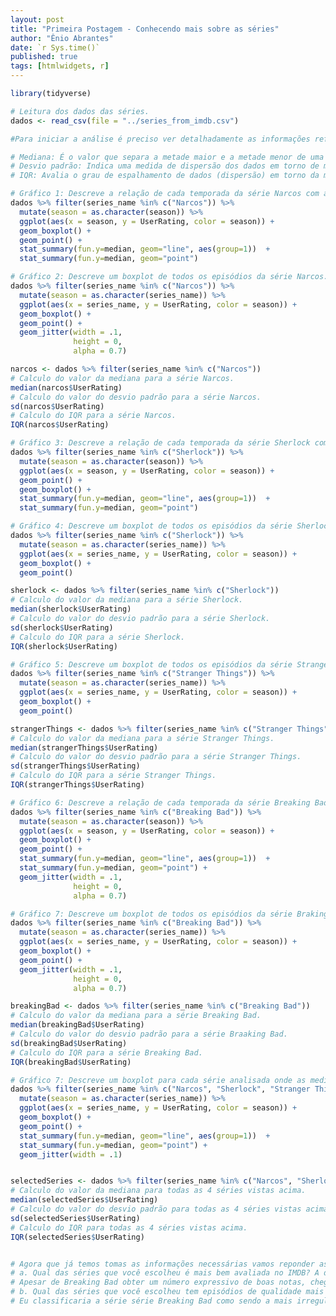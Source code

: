 ```yaml
---
layout: post
title: "Primeira Postagem - Conhecendo mais sobre as séries"
author: "Ênio Abrantes"
date: `r Sys.time()`
published: true
tags: [htmlwidgets, r]
---
```


```r
library(tidyverse) 

# Leitura dos dados das séries.
dados <- read_csv(file = "../series_from_imdb.csv")

#Para iniciar a análise é preciso ver detalhadamente as informações referentes a cada uma das séries. Nos gráficos seguintes veremos diversos gráficos com informações relevante sobre a avaliação dos usuários.

# Mediana: É o valor que separa a metade maior e a metade menor de uma amostra.
# Desvio padrão: Indica uma medida de dispersão dos dados em torno de média amostral.
# IQR: Avalia o grau de espalhamento de dados (dispersão) em torno da medida de centralidade, basicamente subtraindo o terceiro quartil do primeiro quartil.

# Gráfico 1: Descreve a relação de cada temporada da série Narcos com a avaliação do usuários.
dados %>% filter(series_name %in% c("Narcos")) %>% 
  mutate(season = as.character(season)) %>% 
  ggplot(aes(x = season, y = UserRating, color = season)) + 
  geom_boxplot() +
  geom_point() + 
  stat_summary(fun.y=median, geom="line", aes(group=1))  + 
  stat_summary(fun.y=median, geom="point")

# Gráfico 2: Descreve um boxplot de todos os episódios da série Narcos.
dados %>% filter(series_name %in% c("Narcos")) %>% 
  mutate(season = as.character(series_name)) %>% 
  ggplot(aes(x = series_name, y = UserRating, color = season)) + 
  geom_boxplot() + 
  geom_point() +
  geom_jitter(width = .1,
              height = 0,
              alpha = 0.7) 

narcos <- dados %>% filter(series_name %in% c("Narcos"))
# Calculo do valor da mediana para a série Narcos.
median(narcos$UserRating)
# Calculo do valor do desvio padrão para a série Narcos.
sd(narcos$UserRating)
# Calculo do IQR para a série Narcos.
IQR(narcos$UserRating)

# Gráfico 3: Descreve a relação de cada temporada da série Sherlock com a avaliação do usuários.
dados %>% filter(series_name %in% c("Sherlock")) %>% 
  mutate(season = as.character(season)) %>% 
  ggplot(aes(x = season, y = UserRating, color = season)) +
  geom_point() +
  geom_boxplot() + 
  stat_summary(fun.y=median, geom="line", aes(group=1))  + 
  stat_summary(fun.y=median, geom="point")

# Gráfico 4: Descreve um boxplot de todos os episódios da série Sherlock.
dados %>% filter(series_name %in% c("Sherlock")) %>% 
  mutate(season = as.character(series_name)) %>% 
  ggplot(aes(x = series_name, y = UserRating, color = season)) + 
  geom_boxplot() +
  geom_point() 

sherlock <- dados %>% filter(series_name %in% c("Sherlock"))
# Calculo do valor da mediana para a série Sherlock.
median(sherlock$UserRating)
# Calculo do valor do desvio padrão para a série Sherlock.
sd(sherlock$UserRating)
# Calculo do IQR para a série Sherlock.
IQR(sherlock$UserRating)

# Gráfico 5: Descreve um boxplot de todos os episódios da série Stranger Things.
dados %>% filter(series_name %in% c("Stranger Things")) %>% 
  mutate(season = as.character(series_name)) %>% 
  ggplot(aes(x = series_name, y = UserRating, color = season)) + 
  geom_boxplot() +
  geom_point() 

strangerThings <- dados %>% filter(series_name %in% c("Stranger Things"))
# Calculo do valor da mediana para a série Stranger Things.
median(strangerThings$UserRating)
# Calculo do valor do desvio padrão para a série Stranger Things.
sd(strangerThings$UserRating)
# Calculo do IQR para a série Stranger Things.
IQR(strangerThings$UserRating)

# Gráfico 6: Descreve a relação de cada temporada da série Breaking Bad com a avaliação do usuários.
dados %>% filter(series_name %in% c("Breaking Bad")) %>% 
  mutate(season = as.character(season)) %>% 
  ggplot(aes(x = season, y = UserRating, color = season)) + 
  geom_boxplot() +
  geom_point() + 
  stat_summary(fun.y=median, geom="line", aes(group=1))  + 
  stat_summary(fun.y=median, geom="point") +
  geom_jitter(width = .1,
              height = 0,
              alpha = 0.7) 

# Gráfico 7: Descreve um boxplot de todos os episódios da série Braking Bad.
dados %>% filter(series_name %in% c("Breaking Bad")) %>% 
  mutate(season = as.character(series_name)) %>% 
  ggplot(aes(x = series_name, y = UserRating, color = season)) + 
  geom_boxplot() +
  geom_point() +
  geom_jitter(width = .1,
              height = 0,
              alpha = 0.7) 

breakingBad <- dados %>% filter(series_name %in% c("Breaking Bad"))
# Calculo do valor da mediana para a série Breaking Bad.
median(breakingBad$UserRating)
# Calculo do valor do desvio padrão para a série Braaking Bad.
sd(breakingBad$UserRating)
# Calculo do IQR para a série Breaking Bad.
IQR(breakingBad$UserRating)

# Gráfico 7: Descreve um boxplot para cada série analisada onde as medianas de cada uma estão ligadas.
dados %>% filter(series_name %in% c("Narcos", "Sherlock", "Stranger Things", "Breaking Bad")) %>% 
  mutate(season = as.character(series_name)) %>% 
  ggplot(aes(x = series_name, y = UserRating, color = season)) + 
  geom_boxplot() +
  geom_point() + 
  stat_summary(fun.y=median, geom="line", aes(group=1))  + 
  stat_summary(fun.y=median, geom="point") +
  geom_jitter(width = .1) 


selectedSeries <- dados %>% filter(series_name %in% c("Narcos", "Sherlock", "Stranger Things", "Breaking Bad"))
# Calculo do valor da mediana para todas as 4 séries vistas acima.
median(selectedSeries$UserRating)
# Calculo do valor do desvio padrão para todas as 4 séries vistas acima.
sd(selectedSeries$UserRating)
# Calculo do IQR para todas as 4 séries vistas acima.
IQR(selectedSeries$UserRating)


# Agora que já temos tomas as informações necessárias vamos reponder as questões.
# a. Qual das séries que você escolheu é mais bem avaliada no IMDB? A diferença é grande? Pequena? 
# Apesar de Breaking Bad obter um número expressivo de boas notas, chegando até a obter nota 10, eu avalio Sherlock como sendo a melhor a série pois entre outros motivos conseguiu obter uma mediana de 9, coisa que nenhuma outra conseguiu atingir, com a segunda maior mediana está a série Stranger Things que conseguiu superar somente a quarta temporada de Sherlock, entretanto conseguiu ter uma mediana melhor do que quatro temporadas entre cinco de Breaking Bad. A diferença eu avalio como sendo bem pequena por terem medianas bem próximas(9, 8.95, 8.9) e por não haver uma vantagem absoluta entre as temporadas. OBS: A série narcos acabou ficando em quarto lugar de acordo com as avaliações do IMDB, porém como seguidor das 4 séries avaliadas eu prefiro Narcos.
# b. Qual das séries que você escolheu tem episódios de qualidade mais irregular segundo o IMDB? A diferença é grande? Pequena?
# Eu classificaria a série série Breaking Bad como sendo a mais irregular apesar de ter os valores de IQR e desvio padrão inferiores a série Sherlock. Essa classificação se dá a partir de uma boa observada no gráfico 6, nele podemos ver que a primeira temporada tem uma mediana bem abaixo da mediana geral da série, na segunda temporada temos uma melhoria considerável fazendo com que chegue bem próximo da mediana geral, na terceira temporada ocorre uma queda fazendo com que se distancie da mediana geral da série, na quarta temporada ocorreu uma melhoria semelhante ao que aconteceu entre a primeira e segunda temporada, já na quinta temporada ocorre uma elevação bastante significativa, fugindo dos padrões anterioes, fazendo com que a mediana da quinta temporada gire em torno de 9.4, elevando bastante a mediana geral da série. Na série Sherlock podemos observar com facilidade um pico na segunda temporada que acabou sendo desproporcional com relação as outras temporadas além de ter os maiores valores de IQR e desvio padrão. A diferença acabou sendo bem pequena, ficando sujeito a outras interpretações indicando o contrário, seja pelo fato de valores de IQR e desvio padrão tão próximos quanto pela interpretação dos gráficos.
```

